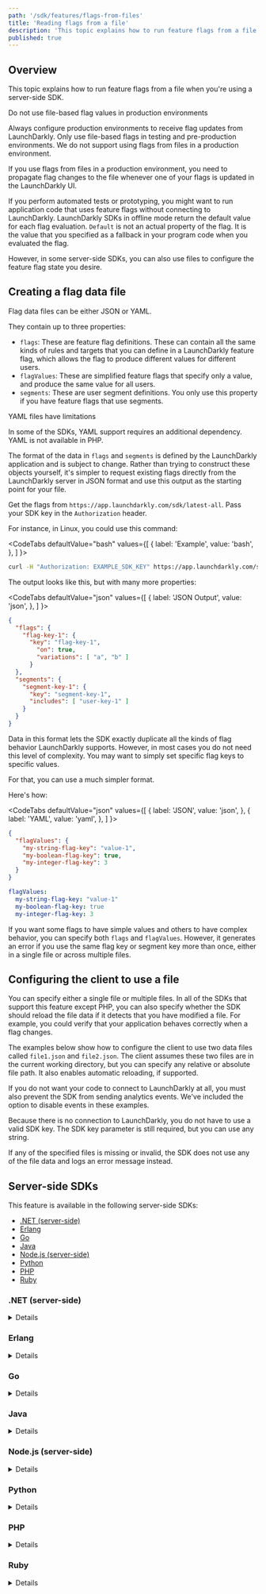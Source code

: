 ```yaml
---
path: '/sdk/features/flags-from-files'
title: 'Reading flags from a file'
description: 'This topic explains how to run feature flags from a file when you''re using a server-side SDK.'
published: true
---
```


## Overview

This topic explains how to run feature flags from a file when you're using a server-side SDK.

<Callout intent="alert">
<CalloutTitle>Do not use file-based flag values in production environments</CalloutTitle>
<CalloutDescription>

 Always configure production environments to receive flag updates from LaunchDarkly. Only use file-based flags in testing and pre-production environments. We do not support using flags from files in a production environment.

 If you use flags from files in a production environment, you need to propagate flag changes to the file whenever one of your flags is updated in the LaunchDarkly UI.

</CalloutDescription>
</Callout>

If you perform automated tests or prototyping, you might want to run application code that uses feature flags without connecting to LaunchDarkly. LaunchDarkly SDKs in offline mode return the default value for each flag evaluation. `Default` is not an actual property of the flag. It is the value that you specified as a fallback in your program code when you evaluated the flag.

However, in some server-side SDKs, you can also use files to configure the feature flag state you desire.

## Creating a flag data file

Flag data files can be either JSON or YAML.

They contain up to three properties:

- `flags`: These are feature flag definitions. These can contain all the same kinds of rules and targets that you can define in a LaunchDarkly feature flag, which allows the flag to produce different values for different users.
- `flagValues`: These are simplified feature flags that specify only a value, and produce the same value for all users.
- `segments`: These are user segment definitions. You only use this property if you have feature flags that use segments.

<Callout intent="alert">
<CalloutTitle>YAML files have limitations</CalloutTitle>
<CalloutDescription>

In some of the SDKs, YAML support requires an additional dependency. YAML is not available in PHP.

</CalloutDescription>
</Callout>

The format of the data in `flags` and `segments` is defined by the LaunchDarkly application and is subject to change. Rather than trying to construct these objects yourself, it's simpler to request existing flags directly from the LaunchDarkly server in JSON format and use this output as the starting point for your file.

Get the flags from `https://app.launchdarkly.com/sdk/latest-all`. Pass your SDK key in the `Authorization` header.

For instance, in Linux, you could use this command:

<CodeTabs
  defaultValue="bash"
  values={[
    { label: 'Example', value: 'bash', },
  ]
}>

<CodeTabItem value="bash">

```bash
curl -H "Authorization: EXAMPLE_SDK_KEY" https://app.launchdarkly.com/sdk/latest-all >flagdata.json
```

</CodeTabItem>
</CodeTabs>

The output looks like this, but with many more properties:

<CodeTabs
  defaultValue="json"
  values={[
    { label: 'JSON Output', value: 'json', },
  ]
}>

<CodeTabItem value="json">

```json
{
  "flags": {
    "flag-key-1": {
      "key": "flag-key-1",
        "on": true,
        "variations": [ "a", "b" ]
      }
  },
  "segments": {
    "segment-key-1": {
      "key": "segment-key-1",
      "includes": [ "user-key-1" ]
    }
  }
}
```

</CodeTabItem>
</CodeTabs>

Data in this format lets the SDK exactly duplicate all the kinds of flag behavior LaunchDarkly supports. However, in most cases you do not need this level of complexity. You may want to simply set specific flag keys to specific values.

For that, you can use a much simpler format.

Here's how:

<CodeTabs
  defaultValue="json"
  values={[
    { label: 'JSON', value: 'json', },
    { label: 'YAML', value: 'yaml', },
  ]
}>

<CodeTabItem value="json">

```json
{
  "flagValues": {
    "my-string-flag-key": "value-1",
    "my-boolean-flag-key": true,
    "my-integer-flag-key": 3
  }
}
```

</CodeTabItem>
<CodeTabItem value="yaml">

```yaml
flagValues:
  my-string-flag-key: "value-1"
  my-boolean-flag-key: true
  my-integer-flag-key: 3
```

</CodeTabItem>
</CodeTabs>

If you want some flags to have simple values and others to have complex behavior, you can specify both `flags` and `flagValues`. However, it generates an error if you use the same flag key or segment key more than once, either in a single file or across multiple files.

## Configuring the client to use a file

You can specify either a single file or multiple files. In all of the SDKs that support this feature except PHP, you can also specify whether the SDK should reload the file data if it detects that you have modified a file. For example, you could verify that your application behaves correctly when a flag changes.

The examples below show how to configure the client to use two data files called `file1.json` and `file2.json`. The client assumes these two files are in the current working directory, but you can specify any relative or absolute file path. It also enables automatic reloading, if supported.

If you do not want your code to connect to LaunchDarkly at all, you must also prevent the SDK from sending analytics events. We've included the option to disable events in these examples.

Because there is no connection to LaunchDarkly, you do not have to use a valid SDK key. The SDK key parameter is still required, but you can use any string.

If any of the specified files is missing or invalid, the SDK does not use any of the file data and logs an error message instead.

## Server-side SDKs

This feature is available in the following server-side SDKs:

* [.NET (server-side)](#net-server-side)
* [Erlang](#erlang)
* [Go](#go)
* [Java](#java)
* [Node.js (server-side)](#nodejs-server-side)
* [Python](#python)
* [PHP](#php)
* [Ruby](#ruby)

### .NET (server-side)

<Details summary="Expand .NET (server-side) code sample">

To configure the client:

<CodeTabs
  defaultValue="dotnet"
  values={[
    { label: '.NET', value: 'dotnet', },
    { label: '.NET SDK 5.x and earlier', value: 'dotnet-pre-6.0', },
  ]
}>
<CodeTabItem value="dotnet">

```csharp
using LaunchDarkly.Sdk.Server;
using LaunchDarkly.Sdk.Server.Integrations;

var config = Configuration.Builder("sdk key")
    .DataSource(
        FileData.DataSource()
            .FilePaths("file1.json", "file2.json")
            .AutoUpdate(true)
    )
    .Events(Components.NoEvents())
    .Build()

var client = new LDClient(config);
```

</CodeTabItem>
<CodeTabItem value="dotnet-pre-6.0">

```csharp
using LaunchDarkly.Client;
using LaunchDarkly.Client.Files;

var fileSource = FileComponents.FileDataSource()
    .WithFilePaths("file1.json", "file2.json")
    .WithAutoUpdate(true);

var config = Configuration.Builder("sdk key")
    .UpdateProcessorFactory(fileSource)
    .EventProcessorFactory(Components.NullEventProcessor)
    .Build();

var client = new LDClient(config);
```

</CodeTabItem>
</CodeTabs>

If you want to use YAML instead of JSON, you must [provide a YAML parser](https://launchdarkly.github.io/dotnet-server-sdk/api/LaunchDarkly.Sdk.Server.Integrations.FileDataSourceBuilder.html#LaunchDarkly_Sdk_Server_Integrations_FileDataSourceBuilder_Parser_).

To learn more, read [`FileData`](https://launchdarkly.github.io/dotnet-server-sdk/api/LaunchDarkly.Sdk.Server.Integrations.FileData.html).
</Details>

### Erlang

<Details summary="Expand Erlang code sample">

To configure the client:

<CodeTabs
  defaultValue="erlang"
  values={[
    { label: 'Erlang', value: 'erlang', },
  ]
}>
<CodeTabItem value="erlang">

```erlang
  ldclient:start_instance("sdk key", #{
    file_datasource => true,
    send_events => false,
    file_paths => ["file1.json", "file2.yaml"],
    feature_store => ldclient_storage_map,
    file_auto_update => true,
    file_poll_interval => 1000
  })

  %% In the Erlang SDK automatic reloading uses a polling mechanism.
  %% The default interval is 1000ms, but you can control it with
  %% the file_poll_interval configuration.
```

</CodeTabItem>
</CodeTabs>
</Details>

### Go

<Details summary="Expand Go code sample">

<CodeTabs
  defaultValue="go"
  values={[
    { label: 'Go', value: 'go', },
    { label: 'Go SDK 4.x and earlier', value: 'go-pre-5.0', },
  ]
}>

<CodeTabItem value="go">

```go
import (
    ld "gopkg.in/launchdarkly/go-server-sdk.v5"
    "gopkg.in/launchdarkly/go-server-sdk.v5/ldcomponents"
    "gopkg.in/launchdarkly/go-server-sdk.v5/ldfiledata"
    "gopkg.in/launchdarkly/go-server-sdk.v4/ldfilewatch"
)

var config ld.Config
config.DataSource = ldfiledata.DataSource().
    FilePaths("file1.json", "file2.json").
    UseReloader(ldfilewatch.WatchFiles)
config.Events = ldcomponents.NoEvents()

client := ld.MakeCustomClient("sdk key", config, 5*time.Second)
```

</CodeTabItem>
<CodeTabItem value="go-pre-5.0">

```go
import (
    ld "gopkg.in/launchdarkly/go-server-sdk.v4"
    "gopkg.in/launchdarkly/go-server-sdk.v4/ldfiledata"
    "gopkg.in/launchdarkly/go-server-sdk.v4/ldfilewatch"
)

fileSource, err := ldfiledata.NewFileDataSourceFactory(
    ldfiledata.FilePaths("file1.json", "file2.json"),
    ldfiledata.UseReloader(ldfilewatch.WatchFiles))

config := ld.DefaultConfig
config.UpdateProcessorFactory = fileSource
config.SendEvents = false

client := ld.MakeCustomClient("sdk key", config, 5*time.Second)
```

</CodeTabItem>
</CodeTabs>
</Details>

### Java

<Details summary="Expand Java code sample">

To configure the client:

<CodeTabs
  defaultValue="java"
  values={[
    { label: 'Java', value: 'java', },
  ]
}>
<CodeTabItem value="java">

```java
import com.launchdarkly.sdk.server.*;
import com.launchdarkly.sdk.server.integrations.*;

LDConfig config = new LDConfig.Builder()
  .dataSource(
    FileData.dataSource()
      .filePaths("file1.json", "file2.json")
      .autoUpdate(true)
  )
  .events(Components.noEvents())
  .build();

LDClient client = new LDClient("sdk key", config);
```

</CodeTabItem>
</CodeTabs>

To learn more, read [`FileData`](https://javadoc.io/doc/com.launchdarkly/launchdarkly-java-server-sdk/latest/com/launchdarkly/sdk/server/integrations/FileData.html).
</Details>

### Node.js (server-side)

<Details summary="Expand Node.js (server-side) code sample">

To configure the client:

<CodeTabs
  defaultValue="js"
  values={[
    { label: 'JavaScript', value: 'js', },
    { label: 'TypeScript', value: 'ts', },
  ]
}>

<CodeTabItem value="js">

```js
const ld = require('ldclient-node');

const dataSource = ld.FileDataSource({
  paths: [ 'file1.json', 'file2.json' ]
});

const options = {
  updateProcessor: dataSource
};

const client = ld.init('YOUR_SDK_KEY', options);
```

</CodeTabItem>
<CodeTabItem value="ts">

```ts
import * as ld from 'launchdarkly-node-server-sdk';

const dataSource = ld.FileDataSource({
  paths: [ 'file1.json', 'file2.json' ],
});

const options: ld.LDOptions = {
  updateProcessor: dataSource
};

const client = ld.init('YOUR_SDK_KEY', options);
```

</CodeTabItem>
</CodeTabs>

To learn more, read [`FileDataSource`](https://launchdarkly.github.io/node-server-sdk/modules/_launchdarkly_node_server_sdk_.html#FileDataSource).
</Details>

### Python

<Details summary="Expand Python code sample">

To configure the client:

<CodeTabs
  defaultValue="py"
  values={[
    { label: 'Python', value: 'py', },
  ]
}>

<CodeTabItem value="py">

```py
import ldclient
from ldclient.config import Config
from ldclient.integrations import Files

data_source = Files.new_data_source(paths=["file1.json", "file2.json"],
    auto_update=True)

config = Config(update_processor=data_source, send_events=False)

ldclient.set_config(config)
ldclient.set_sdk_key("sdk key")
client = ldclient.get()
```

</CodeTabItem>
</CodeTabs>

In the Python SDK, if you want to use YAML files instead of JSON you must install the `pyyaml` package. Also, automatic reloading uses an inefficient file-polling mechanism. We recommend installing the `watchdog` package.

To learn more, read [`Files`](https://launchdarkly-python-sdk.readthedocs.io/en/latest/api-integrations.html#ldclient.integrations.Files).
</Details>

### PHP

<Details summary="Expand PHP code sample">

To configure the client:

<CodeTabs
  defaultValue="php"
  values={[
    { label: 'PHP', value: 'php', },
  ]
}>

<CodeTabItem value="php">

```php
// Automatic reloading is not supported in PHP, because normally in PHP
// the entire in-memory application state is recreated for each request.

$fr = LaunchDarkly\Integrations\Files::featureRequester([
    'file1.json',
    'file2.json'
]);
$client = new LaunchDarkly\LDClient("your_sdk_key", [
    'feature_requester' => $fr,
    'send_events' => false
]);
```

</CodeTabItem>
</CodeTabs>

To learn more, read [`Files`](https://launchdarkly.github.io/php-server-sdk/classes/LaunchDarkly-Integrations-Files.html).
</Details>

### Ruby

<Details summary="Expand Ruby code sample">

To configure the client:

<CodeTabs
  defaultValue="ruby"
  values={[
    { label: 'Ruby', value: 'ruby', },
    { label: 'Ruby SDK 6.2.x and earlier', value: 'ruby-pre-6.3', },
  ]
}>
<CodeTabItem value="ruby">

```ruby
require 'ldclient-rb'

data_source = LaunchDarkly::Integrations::FileData.data_source(
  paths: [ "file1.json", "file2.json" ],
  auto_update: true
)

config = LaunchDarkly::Config.new(
  data_source: data_source,
  send_events: false
)

client = LaunchDarkly::LDClient.new("sdk key", config)
```

</CodeTabItem>
<CodeTabItem value="ruby-pre-6.3">

```ruby
require 'ldclient-rb'

factory = LaunchDarkly::FileDataSource.factory(
  paths: [ "file1.json", "file2.json" ],
  auto_update: true
)

config = LaunchDarkly::Config.new(
  update_processor_factory: factory,
  send_events: false
)

client = LaunchDarkly::LDClient.new("sdk key", config)
```

</CodeTabItem>
</CodeTabs>

In the Ruby SDK, automatic reloading uses an inefficient file-polling mechanism unless you install the `listen` gem.

To learn more, read [`FileData`](https://launchdarkly.github.io/ruby-server-sdk/LaunchDarkly/Integrations/FileData.html).
</Details>
